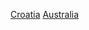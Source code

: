 {{catmore}}
{{Commonscat|People of Australia}}

[[Category:各族群澳大利亞人|Croatia]]
[[Category:克羅埃西亞裔|Australia]]